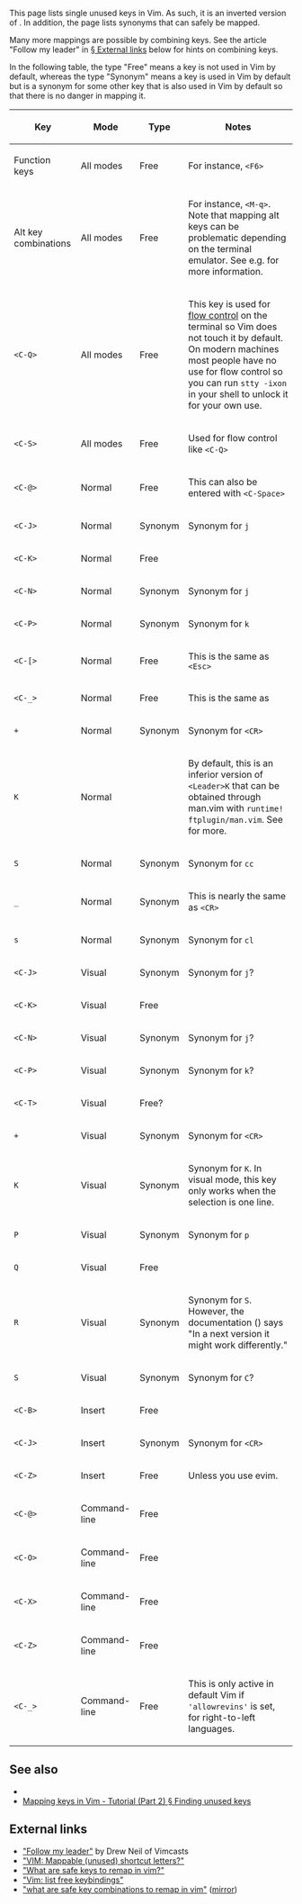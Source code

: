 This page lists single unused keys in Vim. As such, it is an inverted version of {{help|index}}. In addition, the page lists synonyms that can safely be mapped.

Many more mappings are possible by combining keys. See the article "Follow my leader" in [[#External links|§ External links]] below for hints on combining keys.

In the following table, the type "Free" means a key is not used in Vim by default, whereas the type "Synonym" means a key is used in Vim by default but is a synonym for some other key that is also used in Vim by default so that there is no danger in mapping it.

{| class="sortable wikitable"
! Key !! Mode !! Type !! Notes
|-
| Function keys || All modes || Free || For instance, <code>&lt;F6&gt;</code>
|-
| Alt key combinations || All modes || Free || For instance, <code>&lt;M-q&gt;</code>. Note that mapping alt keys can be problematic depending on the terminal emulator. See e.g. {{help|:map-alt-keys}} for more information.
|-
| <code>&lt;C-Q&gt;</code> || All modes || Free || This key is used for [[wikipedia:Software flow control|flow control]] on the terminal so Vim does not touch it by default. On modern machines most people have no use for flow control so you can run <code>stty -ixon</code> in your shell to unlock it for your own use.
|-
| <code>&lt;C-S&gt;</code> || All modes || Free || Used for flow control like <code>&lt;C-Q&gt;</code>
|-
| <code>&lt;C-@&gt;</code> || Normal || Free || This can also be entered with <code>&lt;C-Space&gt;</code>
|-
| <code>&lt;C-J&gt;</code> || Normal || Synonym || Synonym for <code>j</code>
|-
| <code>&lt;C-K&gt;</code> || Normal || Free ||
|-
| <code>&lt;C-N&gt;</code> || Normal || Synonym || Synonym for <code>j</code>
|-
| <code>&lt;C-P&gt;</code> || Normal || Synonym || Synonym for <code>k</code>
|-
| <code>&lt;C-[&gt;</code> || Normal || Free || This is the same as <code>&lt;Esc&gt;</code>
|-
| <code>&lt;C-_&gt;</code> || Normal || Free || This is the same as <code><C-/></code>
|-
| <code>+</code> || Normal || Synonym || Synonym for <code>&lt;CR&gt;</code>
|-
| <code>K</code> || Normal || || By default, this is an inferior version of <code>&lt;Leader&gt;K</code> that can be obtained through man.vim with <code>runtime! ftplugin/man.vim</code>. See {{help|find-manpage}} for more.
|-
| <code>S</code> || Normal || Synonym || Synonym for <code>cc</code>
|-
| <code>_</code> || Normal || Synonym || This is nearly the same as <code>&lt;CR&gt;</code>
|-
| <code>s</code> || Normal || Synonym || Synonym for <code>cl</code>
|-
| <code>&lt;C-J&gt;</code> || Visual || Synonym || Synonym for <code>j</code>?
|-
| <code>&lt;C-K&gt;</code> || Visual || Free ||
|-
| <code>&lt;C-N&gt;</code> || Visual || Synonym || Synonym for <code>j</code>?
|-
| <code>&lt;C-P&gt;</code> || Visual || Synonym || Synonym for <code>k</code>?
|-
| <code>&lt;C-T&gt;</code> || Visual || Free? ||
|-
| <code>+</code> || Visual || Synonym || Synonym for <code>&lt;CR&gt;</code>
|-
| <code>K</code> || Visual || Synonym || Synonym for <code><Esc>K</code>. In visual mode, this key only works when the selection is one line.
|-
| <code>P</code> || Visual || Synonym || Synonym for <code>p</code>
|-
| <code>Q</code> || Visual || Free ||
|-
| <code>R</code> || Visual || Synonym || Synonym for <code>S</code>. However, the documentation ({{help|v_R}}) says "In a next version it might work differently."
|-
| <code>S</code> || Visual || Synonym || Synonym for <code>C</code>?
|-
| <code>&lt;C-B&gt;</code> || Insert || Free ||
|-
| <code>&lt;C-J&gt;</code> || Insert || Synonym || Synonym for <code>&lt;CR&gt;</code>
|-
| <code>&lt;C-Z&gt;</code> || Insert || Free || Unless you use evim.
|-
| <code>&lt;C-@&gt;</code> || Command-line || Free ||
|-
| <code>&lt;C-O&gt;</code> || Command-line || Free ||
|-
| <code>&lt;C-X&gt;</code> || Command-line || Free ||
|-
| <code>&lt;C-Z&gt;</code> || Command-line || Free ||
|-
| <code>&lt;C-_&gt;</code> || Command-line || Free || This is only active in default Vim if <code>'allowrevins'</code> is set, for right-to-left languages.
|}

==See also==

* {{help|map-which-keys}}
* [[Mapping keys in Vim - Tutorial (Part 2)#Finding unused keys|Mapping keys in Vim - Tutorial (Part 2) § Finding unused keys]]

==External links==

* [http://vimcasts.org/blog/2014/02/follow-my-leader/ "Follow my leader"] by Drew Neil of Vimcasts
* [https://stackoverflow.com/questions/1889596/vim-mappable-unused-shortcut-letters "VIM: Mappable (unused) shortcut letters?"]
* [https://softwareengineering.stackexchange.com/questions/42103/what-are-safe-keys-to-remap-in-vim "What are safe keys to remap in vim?"]
* [https://stackoverflow.com/questions/5942464/vim-list-free-keybindings "Vim: list free keybindings"]
* [https://groups.google.com/d/msg/vim_use/N5_hp0K78xE/86ARNHat9U4J "what are safe key combinations to remap in vim"] ([http://vim.1045645.n5.nabble.com/what-are-safe-key-combinations-to-remap-in-vim-td1173713.html mirror])
